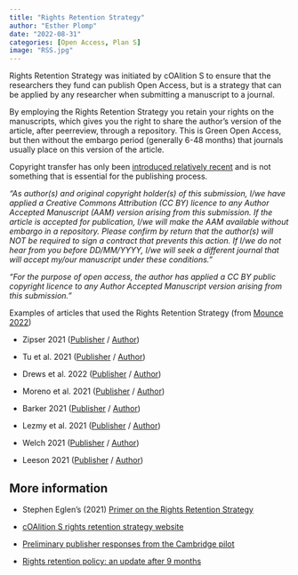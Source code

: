 ```yaml
---
title: "Rights Retention Strategy"
author: "Esther Plomp"
date: "2022-08-31"
categories: [Open Access, Plan S]
image: "RSS.jpg"
---
```


Rights Retention Strategy was initiated by cOAlition S to ensure that the researchers they fund can publish Open Access, but is a strategy that can be applied by any researcher when submitting a manuscript to a journal.

By employing the Rights Retention Strategy you retain your rights on the manuscripts, which gives you the right to share the author's version of the article, after peerreview, through a repository. This is Green Open Access, but then without the embargo period (generally 6-48 months) that journals usually place on this version of the article.

Copyright transfer has only been [introduced relatively recent](https://blogs.lse.ac.uk/impactofsocialsciences/2019/06/03/what-the-history-of-copyright-in-academic-publishing-tells-us-about-open-research/) and is not something that is essential for the publishing process.

*"As author(s) and original copyright holder(s) of this submission, I/we have applied a Creative Commons Attribution (CC BY) licence to any Author Accepted Manuscript (AAM) version arising from this submission. If the article is accepted for publication, I/we will make the AAM available without embargo in a repository. Please confirm by return that the author(s) will NOT be required to sign a contract that prevents this action. If I/we do not hear from you before DD/MM/YYYY, I/we will seek a different journal that will accept my/our manuscript under these conditions."*

*"For the purpose of open access, the author has applied a CC BY public copyright licence to any Author Accepted Manuscript version arising from this submission."*

Examples of articles that used the Rights Retention Strategy (from [Mounce 2022](https://doi.org/10.5281/zenodo.7030990))

-   Zipser 2021 ([Publisher](https://doi.org/10.19272%2F202020501003) / [Author](https://www.ncbi.nlm.nih.gov/pmc/articles/PMC7610590/))

-   Tu et al. 2021 ([Publisher](https://doi.org/10.1177/14644207211010836) / [Author](https://aran.library.nuigalway.ie/handle/10379/16760))

-   Drews et al. 2022 ([Publisher](https://doi.org/10.1038/s41586-022-04789-9) / [Author](https://europepmc.org/article/MED/35705807))

-   Moreno et al. 2021 ([Publisher](https://doi.org/10.1038/s41388-021-01748-y) / [Author](https://europepmc.org/article/MED/33742126))

-   Barker 2021 ([Publisher](https://doi.org/10.1002/mdc3.13314) / [Author](https://europepmc.org/article/MED/34765685))

-   Lezmy et al. 2021 ([Publisher](https://doi.org/10.1016/j.neuropharm.2021.108727) / [Author](https://discovery.ucl.ac.uk/id/eprint/10131970/))

-   Welch 2021 ([Publisher](https://doi.org/10.1080/01459740.2021.1961247) / [Author](https://europepmc.org/article/MED/34383573))

-   Leeson 2021 ([Publisher](https://doi.org/10.1021/acs.jmedchem.1c00416) / [Author](https://europepmc.org/article/MED/33983732))

## **More information**

-   Stephen Eglen's (2021) [Primer on the Rights Retention Strategy](http://doi.org/10.5281/zenodo.4668132)

-   [cOAlition S rights retention strategy website](https://www.coalition-s.org/resources/rights-retention-strategy/)

-   [Preliminary publisher responses from the Cambridge pilot](https://unlockingresearch-blog.lib.cam.ac.uk/?p=3361)

-   [Rights retention policy: an update after 9 months](https://libraryblogs.is.ed.ac.uk/openscholarship/2022/10/14/rights-retention-policy-an-update-after-9-months/)
